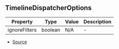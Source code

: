 ## TimelineDispatcherOptions


| Property | Type | Value | Description |
| ----------- | ----------- | ----------- | ----------- |
| ignoreFilters | boolean | N/A | - |


- [Source](https://github.com/Androz2091/discord-player/blob/1a12f69/packages/discord-player/src/hooks/useTimestamp.ts#L4)